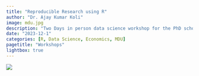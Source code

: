 ```yaml
---
title: "Reproducible Research using R"
author: "Dr. Ajay Kumar Koli"
image: mdu.jpg
description: "Two Days in person data science workshop for the PhD scholars of the Department of Economics, Maharshi Dayanand University (MDU), Rohtak, Haryana."
date: "2023-12-1"
categories: [R, Data Science, Economics, MDU]
pagetitle: "Workshops"
lightbox: true    
---
```


![](mdu.jpg)